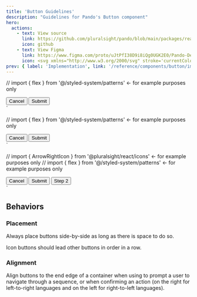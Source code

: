 ```yaml
---
title: 'Button Guidelines'
description: "Guidelines for Pando's Button component"
hero:
  actions:
    - text: View source
      link: https://github.com/pluralsight/pando/blob/main/packages/react/src/components/Button.tsx
      icon: github
    - text: View Figma
      link: https://www.figma.com/proto/uJtPfI38D9i8iQg0UGK2E0/Pando-Design-Guidelines?node-id=6-5342&starting-point-node-id=6%3A11626
      icon: <svg xmlns="http://www.w3.org/2000/svg" stroke='currentColor' fill='currentColor' xmlns:xlink="http://www.w3.org/1999/xlink" width='24' height='24' viewBox="0 0 24 24" role="img"><path fill-rule="evenodd" clip-rule="evenodd" d="M4.25 5.5C4.25 3.15279 6.15279 1.25 8.5 1.25H15.5C17.8472 1.25 19.75 3.15279 19.75 5.5C19.75 6.95165 19.0222 8.23331 17.9116 9C19.0222 9.7667 19.75 11.0484 19.75 12.5C19.75 14.8472 17.8472 16.75 15.5 16.75C14.4512 16.75 13.4912 16.3701 12.75 15.7405V19.5C12.75 21.8472 10.8472 23.75 8.5 23.75C6.15279 23.75 4.25 21.8472 4.25 19.5C4.25 18.0484 4.97779 16.7667 6.0884 16C4.97779 15.2333 4.25 13.9516 4.25 12.5C4.25 11.0484 4.97779 9.7667 6.0884 9C4.97779 8.2333 4.25 6.95164 4.25 5.5ZM8.5 15.25H11.25V9.75H8.5C6.98122 9.75 5.75 10.9812 5.75 12.5C5.75 14.0188 6.98122 15.25 8.5 15.25ZM11.25 16.75H8.5C6.98122 16.75 5.75 17.9812 5.75 19.5C5.75 21.0188 6.98122 22.25 8.5 22.25C10.0188 22.25 11.25 21.0188 11.25 19.5V16.75ZM18.25 5.5C18.25 7.01878 17.0188 8.25 15.5 8.25H12.75V2.75H15.5C17.0188 2.75 18.25 3.98122 18.25 5.5ZM15.5 9.75C13.9812 9.75 12.75 10.9812 12.75 12.5C12.75 14.0188 13.9812 15.25 15.5 15.25C17.0188 15.25 18.25 14.0188 18.25 12.5C18.25 10.9812 17.0188 9.75 15.5 9.75ZM8.5 8.25H11.25V2.75H8.5C6.98122 2.75 5.75 3.98122 5.75 5.5C5.75 7.01878 6.98122 8.25 8.5 8.25Z" /></svg>
prev: { label: 'Implementation', link: '/reference/components/button/implementation' }
---
```




// import { flex } from '@/styled-system/patterns' <- for example purposes only

<div class={flex({ gap: '4' })}>
  <Button usage="outline">Cancel</Button>
  <Button>Submit</Button>
</div>
`

// import { flex } from '@/styled-system/patterns' <- for example purposes only

<div class={flex({ gap: '4' })}>
  <IconButton ariaLabel="share">
    <ShareIcon />
  </IconButton>
  <Button usage="outline">Cancel</Button>
  <Button>Submit</Button>
</div>
`

// import { ArrowRightIcon } from '@pluralsight/react/icons' <- for example purposes only
// import { flex } from '@/styled-system/patterns' <- for example purposes only

<div class={flex({ bg: 'neutral.surface.200', paddingY: '10', paddingX: '5', gap: '4', justifyContent: 'flex-end', borderRadius: 'md' })}>
  <Button usage="text">Cancel</Button>
  <Button usage="outline">Submit</Button>
  <Button>
    Step 2 <ArrowRightIcon />
  </Button>
</div>
`

<ComponentNav links={buttonLinks} active="Guidelines" />

## Behaviors

### Placement

<div class={exampleBorder}>
  <LiveButton componentString={liveButtonExample} />
  <p>Always place buttons side-by-side as long as there is space to do so.</p>
</div>

<div class={exampleBorder}>
  <LiveIconButton componentString={liveIconButtonExample} />
  <p>Icon buttons should lead other buttons in order in a row.</p>
</div>

### Alignment

<div class={exampleBorder}>
  <LiveButton componentString={liveAlignmentExample}/>
  Align buttons to the end edge of a container when using to prompt a user to navigate through a sequence, or when confirming an action (on the right for left-to-right languages and on the left for right-to-left languages).

</div>
